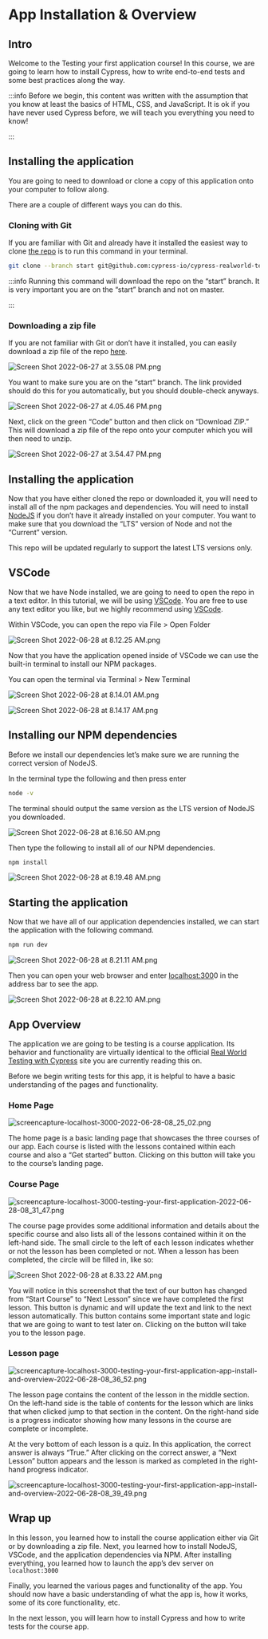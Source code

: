 # App Installation & Overview

## Intro

Welcome to the Testing your first application course! In this course, we are going to learn how to install Cypress, how to write end-to-end tests and some best practices along the way.

:::info
Before we begin, this content was written with the assumption that you know at least the basics of HTML, CSS, and JavaScript. It is ok if you have never used Cypress before, we will teach you everything you need to know!

:::

## Installing the application

You are going to need to download or clone a copy of this application onto your computer to follow along.

There are a couple of different ways you can do this.

### Cloning with Git

If you are familiar with Git and already have it installed the easiest way to clone [the repo](https://github.com/cypress-io/cypress-realworld-testing-course-app/tree/start) is to run this command in your terminal.

```bash
git clone --branch start git@github.com:cypress-io/cypress-realworld-testing-course-app.git
```

:::info
Running this command will download the repo on the “start” branch. It is very important you are on the “start” branch and not on master.

:::

### Downloading a zip file

If you are not familiar with Git or don’t have it installed, you can easily download a zip file of the repo [here](https://github.com/cypress-io/cypress-realworld-testing-course-app/tree/start).

![Screen Shot 2022-06-27 at 3.55.08 PM.png](/images/testing-your-first-application/app-install-and-overview/Screen_Shot_2022-06-27_at_3.55.08_PM.png)

You want to make sure you are on the “start” branch. The link provided should do this for you automatically, but you should double-check anyways.

![Screen Shot 2022-06-27 at 4.05.46 PM.png](/images/testing-your-first-application/app-install-and-overview/Screen_Shot_2022-06-27_at_4.05.46_PM.png)

Next, click on the green “Code” button and then click on “Download ZIP.” This will download a zip file of the repo onto your computer which you will then need to unzip.

![Screen Shot 2022-06-27 at 3.54.47 PM.png](/images/testing-your-first-application/app-install-and-overview/Screen_Shot_2022-06-27_at_3.54.47_PM.png)

## Installing the application

Now that you have either cloned the repo or downloaded it, you will need to install all of the npm packages and dependencies. You will need to install [NodeJS](https://nodejs.org/en/) if you don’t have it already installed on your computer. You want to make sure that you download the “LTS” version of Node and not the “Current” version.

This repo will be updated regularly to support the latest LTS versions only.

## VSCode

Now that we have Node installed, we are going to need to open the repo in a text editor. In this tutorial, we will be using [VSCode](https://code.visualstudio.com/). You are free to use any text editor you like, but we highly recommend using [VSCode](https://code.visualstudio.com/).

Within VSCode, you can open the repo via File > Open Folder

![Screen Shot 2022-06-28 at 8.12.25 AM.png](/images/testing-your-first-application/app-install-and-overview/Screen_Shot_2022-06-28_at_8.12.25_AM.png)

Now that you have the application opened inside of VSCode we can use the built-in terminal to install our NPM packages.

You can open the terminal via Terminal > New Terminal

![Screen Shot 2022-06-28 at 8.14.01 AM.png](/images/testing-your-first-application/app-install-and-overview/Screen_Shot_2022-06-28_at_8.14.01_AM.png)

![Screen Shot 2022-06-28 at 8.14.17 AM.png](/images/testing-your-first-application/app-install-and-overview/Screen_Shot_2022-06-28_at_8.14.17_AM.png)

## Installing our NPM dependencies

Before we install our dependencies let’s make sure we are running the correct version of NodeJS.

In the terminal type the following and then press enter

```bash
node -v
```

The terminal should output the same version as the LTS version of NodeJS you downloaded.

![Screen Shot 2022-06-28 at 8.16.50 AM.png](/images/testing-your-first-application/app-install-and-overview/Screen_Shot_2022-06-28_at_8.16.50_AM.png)

Then type the following to install all of our NPM dependencies.

```bash
npm install
```

![Screen Shot 2022-06-28 at 8.19.48 AM.png](/images/testing-your-first-application/app-install-and-overview/Screen_Shot_2022-06-28_at_8.19.48_AM.png)

## Starting the application

Now that we have all of our application dependencies installed, we can start the application with the following command.

```bash
npm run dev
```

![Screen Shot 2022-06-28 at 8.21.11 AM.png](/images/testing-your-first-application/app-install-and-overview/Screen_Shot_2022-06-28_at_8.21.11_AM.png)

Then you can open your web browser and enter [localhost:300](http://localhost:300)0 in the address bar to see the app.

![Screen Shot 2022-06-28 at 8.22.10 AM.png](/images/testing-your-first-application/app-install-and-overview/Screen_Shot_2022-06-28_at_8.22.10_AM.png)

## App Overview

The application we are going to be testing is a course application. Its behavior and functionality are virtually identical to the official [Real World Testing with Cypress](https://learn.cypress.io/) site you are currently reading this on.

Before we begin writing tests for this app, it is helpful to have a basic understanding of the pages and functionality.

### Home Page

![screencapture-localhost-3000-2022-06-28-08_25_02.png](/images/testing-your-first-application/app-install-and-overview/screencapture-localhost-3000-2022-06-28-08_25_02.png)

The home page is a basic landing page that showcases the three courses of our app. Each course is listed with the lessons contained within each course and also a “Get started” button. Clicking on this button will take you to the course’s landing page.

### Course Page

![screencapture-localhost-3000-testing-your-first-application-2022-06-28-08_31_47.png](/images/testing-your-first-application/app-install-and-overview/screencapture-localhost-3000-testing-your-first-application-2022-06-28-08_31_47.png)

The course page provides some additional information and details about the specific course and also lists all of the lessons contained within it on the left-hand side. The small circle to the left of each lesson indicates whether or not the lesson has been completed or not. When a lesson has been completed, the circle will be filled in, like so:

![Screen Shot 2022-06-28 at 8.33.22 AM.png](/images/testing-your-first-application/app-install-and-overview/Screen_Shot_2022-06-28_at_8.33.22_AM.png)

You will notice in this screenshot that the text of our button has changed from “Start Course” to “Next Lesson” since we have completed the first lesson. This button is dynamic and will update the text and link to the next lesson automatically. This button contains some important state and logic that we are going to want to test later on. Clicking on the button will take you to the lesson page.

### Lesson page

![screencapture-localhost-3000-testing-your-first-application-app-install-and-overview-2022-06-28-08_36_52.png](/images/testing-your-first-application/app-install-and-overview/screencapture-localhost-3000-testing-your-first-application-app-install-and-overview-2022-06-28-08_36_52.png)

The lesson page contains the content of the lesson in the middle section. On the left-hand side is the table of contents for the lesson which are links that when clicked jump to that section in the content. On the right-hand side is a progress indicator showing how many lessons in the course are complete or incomplete.

At the very bottom of each lesson is a quiz. In this application, the correct answer is always “True.” After clicking on the correct answer, a “Next Lesson” button appears and the lesson is marked as completed in the right-hand progress indicator.

![screencapture-localhost-3000-testing-your-first-application-app-install-and-overview-2022-06-28-08_39_49.png](/images/testing-your-first-application/app-install-and-overview/screencapture-localhost-3000-testing-your-first-application-app-install-and-overview-2022-06-28-08_39_49.png)

## Wrap up

In this lesson, you learned how to install the course application either via Git or by downloading a zip file. Next, you learned how to install NodeJS, VSCode, and the application dependencies via NPM. After installing everything, you learned how to launch the app’s dev server on `localhost:3000`

Finally, you learned the various pages and functionality of the app. You should now have a basic understanding of what the app is, how it works, some of its core functionality, etc.

In the next lesson, you will learn how to install Cypress and how to write tests for the course app.
